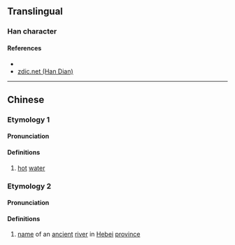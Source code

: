 {{character info/new}}
==Translingual==

===Han character===
{{Han char|rn=85|rad=水|as=09|sn=12|four=31134|canj=EMBK|ids=⿰氵耎}}

====References====
* {{Han ref|kx=0633.430|dkj=17760|dj=1040.030|hdz=31672.040|uh=6E1C|ud=28188|bh=D9F6|bd=55798}}
* [http://www.zdic.net/z/1d/js/6E1C.htm zdic.net (Han Dian)]

----

==Chinese==
{{zh-forms}}

===Etymology 1===
====Pronunciation====
{{zh-pron
|m=nuǎn
|c=nyun5
|mc=y
|oc=y
|ma=
|cat=n
}}

====Definitions====
{{zh-hanzi}}

# [[hot]] [[water]]

===Etymology 2===
====Pronunciation====
{{zh-pron
|m=nuán
|cat=pn
}}

====Definitions====
{{zh-hanzi}}

# [[name]] of an [[ancient]] [[river]] in [[Hebei]] [[province]]